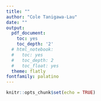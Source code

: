 ```yaml
---
title: ""
author: "Cole Tanigawa-Lau"
date: ""
output:
  pdf_document:
    toc: yes
    toc_depth: '2'
  # html_notebook:
  #   toc: yes
  #   toc_depth: 2
  #   toc_float: yes
  theme: flatly
fontfamily: palatino
---
```


```r
knitr::opts_chunk$set(echo = TRUE)
```

